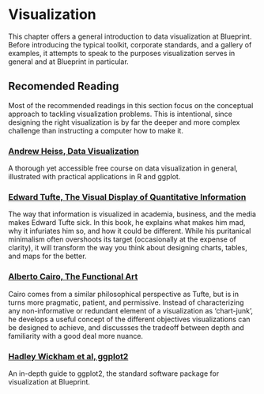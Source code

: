 # Visualization

This chapter offers a general introduction to data visualization at Blueprint. 
Before introducing the typical toolkit, corporate standards, and a gallery of examples, 
it attempts to speak to the purposes visualization serves in general and at Blueprint in particular. 

## Recomended Reading

Most of the recommended readings in this section focus on the conceptual approach to tackling visualization problems. 
This is intentional, since designing the right visualization is by far the deeper and more complex challenge than instructing a computer how to make it. 

### [Andrew Heiss, Data Visualization](https://datavizm20.classes.andrewheiss.com/)

A thorough yet accessible free course on data visualization in general, illustrated with practical applications in R and ggplot. 

### [Edward Tufte, The Visual Display of Quantitative Information](https://drive.google.com/file/d/11nz_mxpoYCqOsGlxpVxmhAatFm5Y1MR7/view?usp=drive_link)

The way that information is visualized in academia, business, and the media makes Edward Tufte sick. 
In this book, he explains what makes him mad, why it infuriates him so, and how it could be different.
While his puritanical minimalism often overshoots its target (occasionally at the expense of clarity), 
it will transform the way you think about designing charts, tables, and maps for the better. 

### [Alberto Cairo, The Functional Art](https://drive.google.com/file/d/15yVNyBBtWxEfSduF2IMWkza09k9_NjDY/view?usp=drive_link)

Cairo comes from a similar philosophical perspective as Tufte, but is in turns more pragmatic, patient, and permissive. 
Instead of characterizing any non-informative or redundant element of a visualization as 'chart-junk', 
he develops a useful concept of the different objectives visualizations can be designed to achieve, 
and discussses the tradeoff between depth and familiarity with a good deal more nuance. 

### [Hadley Wickham et al, ggplot2](https://ggplot2-book.org/introduction.html)

An in-depth guide to ggplot2, the standard software package for visualization at Blueprint.
